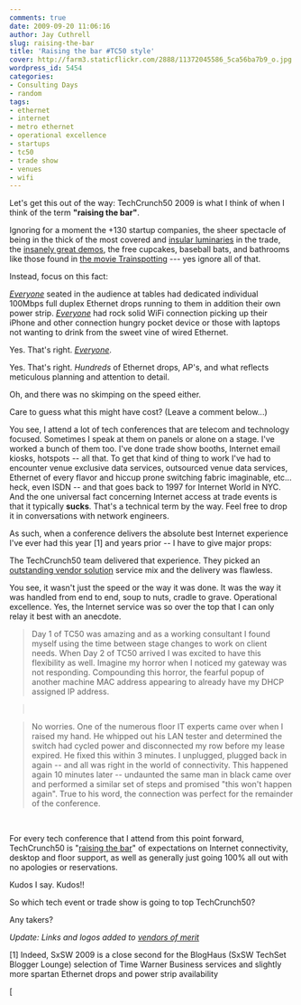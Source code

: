 ```yaml
---
comments: true
date: 2009-09-20 11:06:16
author: Jay Cuthrell
slug: raising-the-bar
title: 'Raising the bar #TC50 style'
cover: http://farm3.staticflickr.com/2888/11372045586_5ca56ba7b9_o.jpg
wordpress_id: 5454
categories:
- Consulting Days
- random
tags:
- ethernet
- internet
- metro ethernet
- operational excellence
- startups
- tc50
- trade show
- venues
- wifi
---
```


<a href="http://www.flickr.com/photos/jcuthrell/11372045586/" title="TechCrunch50-2009-»-The-DemoPit by qthrul, on Flickr"></a> 

Let's get this out of the way:  TechCrunch50 2009 is what I think of when I think of the term **"raising the bar"**.




Ignoring for a moment the +130 startup companies, the sheer spectacle of being in the thick of the most covered and [insular luminaries](http://www.techcrunch.com/2009/09/19/wittc50-will-there-be-a-techcrunch50-next-year-what-jason-wants-jason-getz/) in the trade, the [insanely great demos](http://www.techcrunch.com/2009/09/18/toybots-the-stealth-prototype/), the free cupcakes, baseball bats, and bathrooms like those found in [the movie Trainspotting](http://www.techcrunch.com/2009/09/14/wittc50-the-techcrunch-50-day-two-drinking-game/) --- yes ignore all of that.




Instead, focus on this fact:




[_Everyone_](http://www.techcrunch.com/2009/09/20/techcrunch50-had-internet-and-then-some-mariette-systems-ftw/) seated in the audience at tables had dedicated individual 100Mbps full duplex Ethernet drops running to them in addition their own power strip. [ _Everyone_](http://www.techcrunch.com/2009/09/20/techcrunch50-had-internet-and-then-some-mariette-systems-ftw/) had rock solid WiFi connection picking up their iPhone and other connection hungry pocket device or those with laptops not wanting to drink from the sweet vine of wired Ethernet.




<a href="http://www.flickr.com/photos/parislemon/3918209188/" title="We have a wired connection literally for every seat #tc50 by parislemon, on Flickr"></a>



Yes.  That's right. [ _Everyone_](http://www.techcrunch.com/2009/09/20/techcrunch50-had-internet-and-then-some-mariette-systems-ftw/).




Yes. That's right. _Hundreds_ of Ethernet drops, AP's, and what reflects meticulous planning and attention to detail.




<a href="http://www.flickr.com/photos/jcuthrell/11372079274/" title="3920428536_0d70e254f5_o-225x300 by qthrul, on Flickr"></a>



Oh, and there was no skimping on the speed either.


<a href="http://www.flickr.com/photos/jcuthrell/11372045926/" title="ca9c8e329d61c935dd33f125e03bbc81c344001e by qthrul, on Flickr"></a>


Care to guess what this might have cost? (Leave a comment below...)




You see, I attend a lot of tech conferences that are telecom and technology focused.  Sometimes I speak at them on panels or alone on a stage.  I've worked a bunch of them too.  I've done trade show booths, Internet email kiosks, hotspots -- all that.  To get that kind of thing to work I've had to encounter venue exclusive data services, outsourced venue data services, Ethernet of every flavor and hiccup prone switching fabric imaginable, etc... heck, even ISDN -- and that goes back to 1997 for Internet World in NYC.  And the one universal fact concerning Internet access at trade events is that it typically **sucks**.  That's a technical term by the way.  Feel free to drop it in conversations with network engineers.




As such, when a conference delivers the absolute best Internet experience I've ever had this year [1] and years prior -- I have to give major props:




The TechCrunch50 team delivered that experience.  They picked an [outstanding vendor solution](http://www.techcrunch.com/2009/09/20/techcrunch50-had-internet-and-then-some-mariette-systems-ftw/) service mix and the delivery was flawless.




You see, it wasn't just the speed or the way it was done.  It was the way it was handled from end to end, soup to nuts, cradle to grave.  Operational excellence.  Yes, the Internet service was so over the top that I can only relay it best with an anecdote.




> Day 1 of TC50 was amazing and as a working consultant I found myself using the time between stage changes to work on client needs.  When Day 2 of TC50 arrived I was excited to have this flexibility as well.  Imagine my horror when I noticed my gateway was not responding.  Compounding this horror, the fearful popup of another machine MAC address appearing to already have my DHCP assigned IP address.

> 
>  
> 
> 

> 
> No worries.  One of the numerous floor IT experts came over when I raised my hand.  He whipped out his LAN tester and determined the switch had cycled power and disconnected my row before my lease expired.  He fixed this within 3 minutes.  I unplugged, plugged back in again -- and all was right in the world of connectivity.  This happened again 10 minutes later -- undaunted the same man in black came over and performed a similar set of steps and promised "this won't happen again".  True to his word, the connection was perfect for the remainder of the conference.
> 
> 



<a href="http://www.flickr.com/photos/jcuthrell/11372155883/" title="entrymain-300x108 by qthrul, on Flickr"></a>





 




For every tech conference that I attend from this point forward, TechCrunch50 is "[raising the bar](http://www.techcrunch.com/2009/09/20/techcrunch50-had-internet-and-then-some-mariette-systems-ftw/)" of expectations  on Internet connectivity, desktop and floor support, as well as generally just going 100% all out with no apologies or reservations.




Kudos I say.  Kudos!!




So which tech event or trade show is going to top TechCrunch50?



<a href="http://www.flickr.com/photos/jcuthrell/11372079124/" title="N57uPIOEUYUJ by qthrul, on Flickr"></a>

<a href="http://www.flickr.com/photos/jcuthrell/11372017715/" title="Screen-shot-2009-09-21-at-2.16.35-AM by qthrul, on Flickr"></a>




Any takers?




_Update: Links and logos added to [vendors of merit](http://www.techcrunch.com/2009/09/20/techcrunch50-had-internet-and-then-some-mariette-systems-ftw/)_




[1] Indeed, SxSW 2009 is a close second for the BlogHaus (SxSW TechSet Blogger Lounge) selection of Time Warner Business services and slightly more spartan Ethernet drops and power strip availability




[
